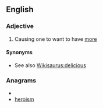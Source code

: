==English==

===Adjective===
{{en-adj}}

#{{informal|of food}} Causing one to want to have [[more]]

====Synonyms====
* See also [[Wikisaurus:delicious]]

===Anagrams===
* {{alphagram|ehimors}}
* [[heroism#English|heroism]]